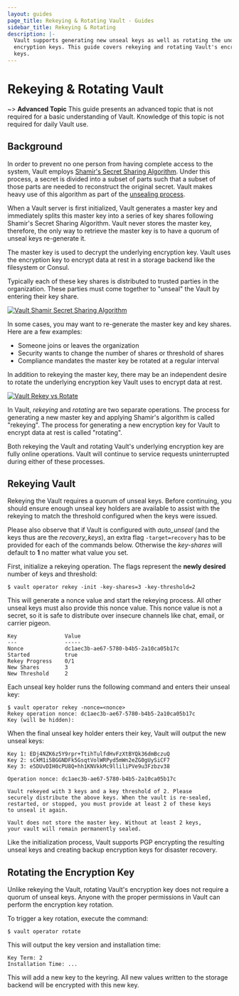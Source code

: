 ```yaml
---
layout: guides
page_title: Rekeying & Rotating Vault - Guides
sidebar_title: Rekeying & Rotating
description: |-
  Vault supports generating new unseal keys as well as rotating the underlying
  encryption keys. This guide covers rekeying and rotating Vault's encryption
  keys.
---
```


# Rekeying &amp; Rotating Vault

~> **Advanced Topic** This guide presents an advanced topic that is not required
for a basic understanding of Vault. Knowledge of this topic is not required for
daily Vault use.

## Background

In order to prevent no one person from having complete access to the system,
Vault employs [Shamir's Secret Sharing Algorithm][shamir]. Under this process,
a secret is divided into a subset of parts such that a subset of those parts are
needed to reconstruct the original secret. Vault makes heavy use of this
algorithm as part of the [unsealing process](/docs/concepts/seal).

When a Vault server is first initialized, Vault generates a master key and
immediately splits this master key into a series of key shares following
Shamir's Secret Sharing Algorithm. Vault never stores the master key, therefore,
the only way to retrieve the master key is to have a quorum of unseal keys
re-generate it.

The master key is used to decrypt the underlying encryption key. Vault uses the
encryption key to encrypt data at rest in a storage backend like the filesystem
or Consul.

Typically each of these key shares is distributed to trusted parties in the
organization. These parties must come together to "unseal" the Vault by entering
their key share.

[![Vault Shamir Secret Sharing Algorithm](/img/vault-shamir-secret-sharing.svg)](/img/vault-shamir-secret-sharing.svg)

[shamir]: https://en.wikipedia.org/wiki/Shamir%27s_Secret_Sharing

In some cases, you may want to re-generate the master key and key shares. Here
are a few examples:

- Someone joins or leaves the organization
- Security wants to change the number of shares or threshold of shares
- Compliance mandates the master key be rotated at a regular interval

In addition to rekeying the master key, there may be an independent desire to
rotate the underlying encryption key Vault uses to encrypt data at rest.

[![Vault Rekey vs Rotate](/img/vault-rekey-vs-rotate.svg)](/img/vault-rekey-vs-rotate.svg)

In Vault, _rekeying_ and _rotating_ are two separate operations. The process for
generating a new master key and applying Shamir's algorithm is called
"rekeying". The process for generating a new encryption key for Vault to encrypt
data at rest is called "rotating".

Both rekeying the Vault and rotating Vault's underlying encryption key are fully
online operations. Vault will continue to service requests uninterrupted during
either of these processes.

## Rekeying Vault

Rekeying the Vault requires a quorum of unseal keys. Before continuing, you
should ensure enough unseal key holders are available to assist with the
rekeying to match the threshold configured when the keys were issued.

Please also observe that if Vault is configured with _auto_unseal_ (and the keys thus are the _recovery_keys_), an extra flag `-target=recovery` has to be provided for each of the commands below. Otherwise the _key-shares_ will default to **1** no matter what value you set.

First, initialize a rekeying operation. The flags represent the **newly
desired** number of keys and threshold:

```shell-session
$ vault operator rekey -init -key-shares=3 -key-threshold=2
```

This will generate a nonce value and start the rekeying process. All other
unseal keys must also provide this nonce value. This nonce value is not a
secret, so it is safe to distribute over insecure channels like chat, email, or
carrier pigeon.

```text
Key               Value
---               -----
Nonce             dc1aec3b-ae67-5780-b4b5-2a10ca05b17c
Started           true
Rekey Progress    0/1
New Shares        3
New Threshold     2
```

Each unseal key holder runs the following command and enters their unseal key:

```shell-session
$ vault operator rekey -nonce=<nonce>
Rekey operation nonce: dc1aec3b-ae67-5780-b4b5-2a10ca05b17c
Key (will be hidden):
```

When the final unseal key holder enters their key, Vault will output the new
unseal keys:

```text
Key 1: EDj4NZK6z5Y9rpr+TtihTulfdHvFzXtBYQk36dmBczuQ
Key 2: sCkM1i5BGGNDFk5GsqtVolWRPyd5mWn2eZG0gUySiCF7
Key 3: e5DUvDIH0cPU8Q+hh1KNVkkMc9lliliPVe9u3Fzbzv38

Operation nonce: dc1aec3b-ae67-5780-b4b5-2a10ca05b17c

Vault rekeyed with 3 keys and a key threshold of 2. Please
securely distribute the above keys. When the vault is re-sealed,
restarted, or stopped, you must provide at least 2 of these keys
to unseal it again.

Vault does not store the master key. Without at least 2 keys,
your vault will remain permanently sealed.
```

Like the initialization process, Vault supports PGP encrypting the resulting
unseal keys and creating backup encryption keys for disaster recovery.

## Rotating the Encryption Key

Unlike rekeying the Vault, rotating Vault's encryption key does not require a
quorum of unseal keys. Anyone with the proper permissions in Vault can perform
the encryption key rotation.

To trigger a key rotation, execute the command:

```shell-session
$ vault operator rotate
```

This will output the key version and installation time:

```text
Key Term: 2
Installation Time: ...
```

This will add a new key to the keyring. All new values written to the storage
backend will be encrypted with this new key.
